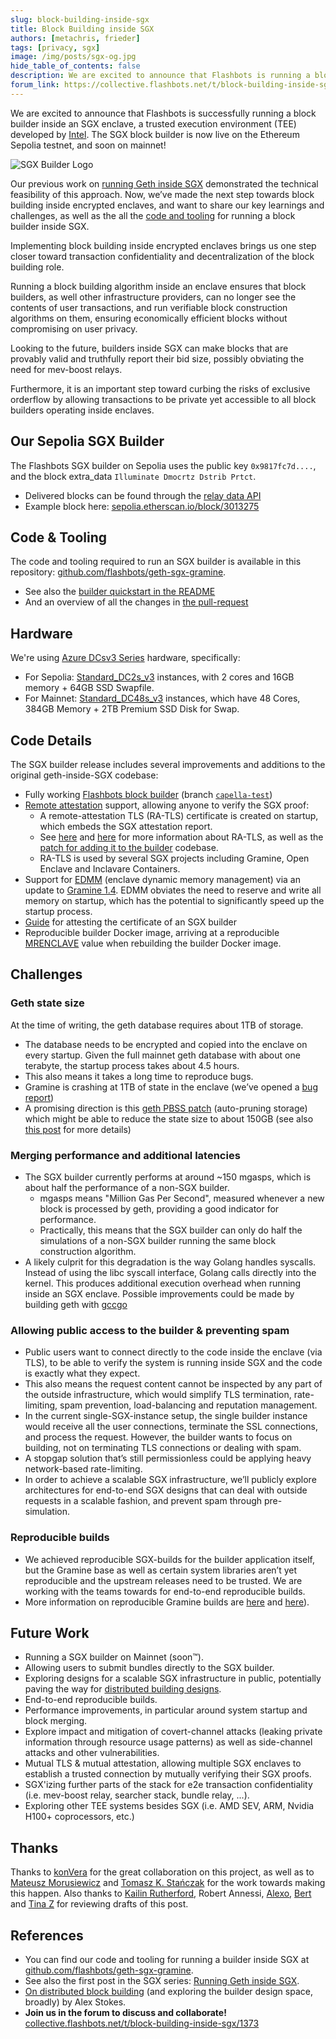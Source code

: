 ```yaml
---
slug: block-building-inside-sgx
title: Block Building inside SGX
authors: [metachris, frieder]
tags: [privacy, sgx]
image: /img/posts/sgx-og.jpg
hide_table_of_contents: false
description: We are excited to announce that Flashbots is running a block builder inside an SGX enclave, and open-sourcing all the components.
forum_link: https://collective.flashbots.net/t/block-building-inside-sgx/1373
---
```


We are excited to announce that Flashbots is successfully running a block builder inside an SGX enclave, a trusted execution environment (TEE) developed by [Intel](https://www.intel.com/content/www/us/en/architecture-and-technology/software-guard-extensions.html). The SGX block builder is now live on the Ethereum Sepolia testnet, and soon on mainnet!

![SGX Builder Logo](/img/posts/sgx-og.jpg)

Our previous work on [running Geth inside SGX](https://writings.flashbots.net/geth-inside-sgx) demonstrated the technical feasibility of this approach. Now, we’ve made the next step towards block building inside encrypted enclaves, and want to share our key learnings and challenges, as well as the all the [code and tooling](https://github.com/flashbots/geth-sgx-gramine) for running a block builder inside SGX.

<!--truncate-->

Implementing block building inside encrypted enclaves brings us one step closer toward transaction confidentiality and decentralization of the block building role.

Running a block building algorithm inside an enclave ensures that block builders, as well other infrastructure providers, can no longer see the contents of user transactions,
and run verifiable block construction algorithms on them, ensuring economically efficient blocks without compromising on user privacy.

Looking to the future, builders inside SGX can make blocks that are provably valid and truthfully report their bid size, possibly obviating the need for mev-boost relays.

Furthermore, it is an important step toward curbing the risks of exclusive orderflow by allowing transactions to be private yet accessible to all block builders operating inside enclaves.

## Our Sepolia SGX Builder

The Flashbots SGX builder on Sepolia uses the public key `0x9817fc7d....`, and the block extra_data `Illuminate Dmocrtz Dstrib Prtct`.

- Delivered blocks can be found through the [relay data API](https://boost-relay-sepolia.flashbots.net/relay/v1/data/bidtraces/proposer_payload_delivered?builder_pubkey=0x9817fc7d5eb7ae1390f0fd64fd94a7d74c669c2fa5b5ef87605177329553853c957c11210537524a895e046d494491b7)
- Example block here: [sepolia.etherscan.io/block/3013275](https://sepolia.etherscan.io/block/3013275)

## Code & Tooling

The code and tooling required to run an SGX builder is available in this repository: [github.com/flashbots/geth-sgx-gramine](https://github.com/flashbots/geth-sgx-gramine).

- See also the [builder quickstart in the README](https://github.com/flashbots/geth-sgx-gramine#builder-quickstart)
- And an overview of all the changes in [the pull-request](https://github.com/flashbots/geth-sgx-gramine/pull/9)


## Hardware

We're using [Azure DCsv3 Series](https://learn.microsoft.com/en-us/azure/virtual-machines/dcv3-series) hardware, specifically:

* For Sepolia: [Standard_DC2s_v3](https://azureprice.net/vm/Standard_DC2s_v3) instances, with 2 cores and 16GB memory + 64GB SSD Swapfile.
* For Mainnet: [Standard_DC48s_v3](https://azureprice.net/vm/Standard_DC48s_v3) instances, which have 48 Cores, 384GB Memory + 2TB Premium SSD Disk for Swap.

## Code Details

The SGX builder release includes several improvements and additions to the original geth-inside-SGX codebase:

- Fully working [Flashbots block builder](https://github.com/flashbots/builder) (branch [`capella-test`](https://github.com/flashbots/builder/tree/capella-test))
- [Remote attestation](https://en.wikipedia.org/wiki/Trusted_Computing#Remote_attestation) support, allowing anyone to verify the SGX proof:
    - A remote-attestation TLS (RA-TLS) certificate is created on startup, which embeds the SGX attestation report.
    - See [here](https://github.com/CCC-Attestation/meetings/blob/main/materials/ShanweiCen_Interoperable_ATLS.pdf) and [here](https://github.com/gramineproject/gramine/pull/1039) for more information about RA-TLS, as well as the [patch for adding it to the builder](https://github.com/flashbots/geth-sgx-gramine/pull/9/files#diff-c0fdcc479c0e7e75defff1b32dbc6d01e39a7d248d4dbcb6709220b85e68c88b) codebase.
    - RA-TLS is used by several SGX projects including Gramine, Open Enclave and Inclavare Containers.
- Support for [EDMM](https://gramine.readthedocs.io/en/stable/sgx-intro.html#term-edmm) (enclave dynamic memory management) via an update to [Gramine 1.4](https://github.com/gramineproject/gramine/releases/tag/v1.4). EDMM obviates the need to reserve and write all memory on startup, which has the potential to significantly speed up the startup process.
- [Guide](https://github.com/flashbots/geth-sgx-gramine#attest-enclave) for attesting the certificate of an SGX builder
- Reproducible builder Docker image, arriving at a reproducible [MRENCLAVE](https://www.intel.com/content/www/us/en/developer/articles/technical/introduction-to-intel-sgx-sealing.html) value when rebuilding the builder Docker image.


## Challenges

### Geth state size

At the time of writing, the geth database requires about 1TB of storage.

- The database needs to be encrypted and copied into the enclave on every startup. Given the full mainnet geth database with about one terabyte, the startup process takes about 4.5 hours.
- This also means it takes a long time to reproduce bugs.
- Gramine is crashing at 1TB of state in the enclave (we’ve opened a [bug report](https://github.com/gramineproject/gramine/issues/1207))
- A promising direction is this [geth PBSS patch](https://github.com/ethereum/go-ethereum/pull/26274) (auto-pruning storage) which might be able to reduce the state size to about 150GB (see also [this post](https://nodereal.io/blog/en/geth-path-based-storage-model-and-newly-inline-state-prune/) for more details)

### Merging performance and additional latencies
- The SGX builder currently performs at around ~150 mgasps, which is about half the performance of a non-SGX builder.
    - mgasps means "Million Gas Per Second", measured whenever a new block is processed by geth, providing a good indicator for performance.
    - Practically, this means that the SGX builder can only do half the simulations of a non-SGX builder running the same block construction algorithm.
- A likely culprit for this degradation is the way Golang handles syscalls. Instead of using the libc syscall interface, Golang calls directly into the kernel. This produces additional execution overhead when running inside an SGX enclave. Possible improvements could be made by building geth with [gccgo](https://go.dev/doc/install/gccgo)

### Allowing public access to the builder & preventing spam
- Public users want to connect directly to the code inside the enclave (via TLS), to be able to verify the system is running inside SGX and the code is exactly what they expect.
- This also means the request content cannot be inspected by any part of the outside infrastructure, which would simplify TLS termination, rate-limiting, spam prevention, load-balancing and reputation management.
- In the current single-SGX-instance setup, the single builder instance would receive all the user connections, terminate the SSL connections, and process the request. However, the builder wants to focus on building, not on terminating TLS connections or dealing with spam.
- A stopgap solution that’s still permissionless could be applying heavy network-based rate-limiting.
- In order to achieve a scalable SGX infrastructure, we’ll publicly explore architectures for end-to-end SGX designs that can deal with outside requests in a scalable fashion, and prevent spam through pre-simulation.

### Reproducible builds
- We achieved reproducible SGX-builds for the builder application itself, but the Gramine base as well as certain system libraries aren’t yet reproducible and the upstream releases need to be trusted. We are working with the teams towards for end-to-end reproducible builds.
- More information on reproducible Gramine builds are [here](https://github.com/gramineproject/gramine/issues/153) and [here](https://github.com/flashbots/geth-sgx-gramine/issues/4)).

## Future Work

- Running a SGX builder on Mainnet (soon™️).
- Allowing users to submit bundles directly to the SGX builder.
- Exploring designs for a scalable SGX infrastructure in public, potentially paving the way for [distributed building designs](https://github.com/flashbots/mev-boost/issues/139).
- End-to-end reproducible builds.
- Performance improvements, in particular around system startup and block merging.
- Explore impact and mitigation of covert-channel attacks (leaking private information through resource usage patterns) as well as side-channel attacks and other vulnerabilities.
- Mutual TLS & mutual attestation, allowing multiple SGX enclaves to establish a trusted connection by mutually verifying their SGX proofs.
- SGX'izing further parts of the stack for e2e transaction confidentiality (i.e. mev-boost relay, searcher stack, bundle relay, ...).
- Exploring other TEE systems besides SGX (i.e. AMD SEV, ARM, Nvidia H100+ coprocessors, etc.)

## Thanks

Thanks to [konVera](https://konvera.io) for the great collaboration on this project, as well as to [Mateusz Morusiewicz](https://twitter.com/mmrosum) and [Tomasz K. Stańczak](https://twitter.com/tkstanczak) for the work towards making this happen.
Also thanks to [Kailin Rutherford](https://twitter.com/imkailin), Robert Annessi, [Alexo](https://twitter.com/ObadiaAlex), [Bert](https://twitter.com/bertcmiller) and [Tina Z](https://twitter.com/tzhen) for reviewing drafts of this post.

## References

* You can find our code and tooling for running a builder inside SGX at [github.com/flashbots/geth-sgx-gramine](https://github.com/flashbots/geth-sgx-gramine).
* See also the first post in the SGX series: [Running Geth inside SGX](https://writings.flashbots.net/geth-inside-sgx).
* [On distributed block building](https://github.com/flashbots/mev-boost/issues/139) (and exploring the builder design space, broadly) by Alex Stokes.
* **Join us in the forum to discuss and collaborate!** [collective.flashbots.net/t/block-building-inside-sgx/1373](https://collective.flashbots.net/t/block-building-inside-sgx/1373)